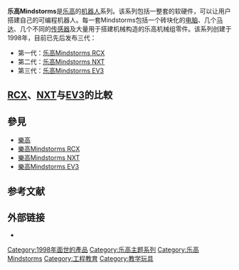 '''乐高Mindstorms'''是[[乐高|乐高]]的[[机器人|机器人]]系列。该系列包括一整套的软硬件，可以让用户搭建自己的可编程机器人。每一套Mindstorms包括一个砖块化的[[电脑|电脑]]、几个[[马达|马达]]、几个不同的[[传感器|传感器]]及大量用于搭建机械构造的乐高机械组零件。该系列创建于1998年，目前已先后发布三代：
* 第一代：[[乐高Mindstorms_RCX|乐高Mindstorms RCX]]
* 第二代：[[乐高Mindstorms_NXT|乐高Mindstorms NXT]]
* 第三代：[[乐高Mindstorms_EV3|乐高Mindstorms EV3]]

== [[RCX|RCX]]、[[乐高Mindstorms_NXT|NXT]]与[[EV3|EV3]]的比較 ==

{{乐高Mindstorms}}

== 參見 ==

*[[樂高|樂高]]
*[[樂高Mindstorms_RCX|樂高Mindstorms RCX]]
*[[樂高Mindstorms_NXT|樂高Mindstorms NXT]]
*[[樂高Mindstorms_EV3|樂高Mindstorms EV3]]

== 参考文献 ==

{{reflist}}

== 外部链接 ==
* {{Official website|www.lego.com/mindstorms}}

{{乐高}}

{{DEFAULTSORT:Lego Mindstorms}}
[[Category:1998年面世的產品|Category:1998年面世的產品]]
[[Category:乐高主题系列|Category:乐高主题系列]]
[[Category:乐高Mindstorms|Category:乐高Mindstorms]]
[[Category:工程教育|Category:工程教育]]
[[Category:教学玩具|Category:教学玩具]]